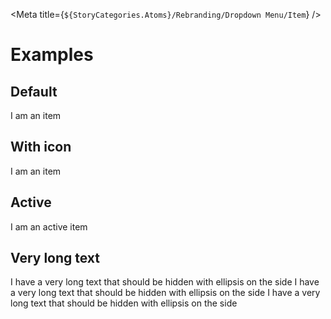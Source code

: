 
<Meta title={`${StoryCategories.Atoms}/Rebranding/Dropdown Menu/Item`} />

<DropdownMenuItemDocs />

# Examples

## Default

<Canvas>
	<div class='flex justify-center'>
		<p-dropdown-menu-item>I am an item</p-dropdown-menu-item>
	</div>
</Canvas>

## With icon

<Canvas>
	<div class='flex justify-center'>
		<p-dropdown-menu-item icon='user'>I am an item</p-dropdown-menu-item>
	</div>
</Canvas>

## Active

<Canvas>
	<div class='flex justify-center'>
		<p-dropdown-menu-item active>I am an active item</p-dropdown-menu-item>
	</div>
</Canvas>

## Very long text

<Canvas>
	<div class='flex justify-center'>
		<p-dropdown-menu-item icon='negative'>
			I have a very long text that should be hidden with ellipsis on the side I
			have a very long text that should be hidden with ellipsis on the side I
			have a very long text that should be hidden with ellipsis on the side
		</p-dropdown-menu-item>
	</div>
</Canvas>
